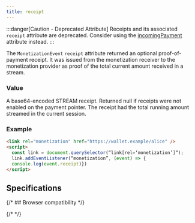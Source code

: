 ```yaml
---
title: receipt
---
```



:::danger[Caution - Deprecated Attribute]
Receipts and its associated `receipt` attribute are deprecated. Consider using the [incomingPayment](../incomingpayment/) attribute instead.
:::

The `MonetizationEvent` `receipt` attribute returned an optional proof-of-payment receipt. It was issued from the monetization receiver to the monetization provider as proof of the total current amount received in a stream.

### Value

A base64-encoded STREAM receipt. Returned null if receipts were not enabled on the payment pointer. The receipt had the total running amount streamed in the current session.

### Example

```html
<link rel="monetization" href="https://wallet.example/alice" />
<script>
  const link = document.querySelector(“link[rel=‘monetization’]“);
  link.addEventListener(“monetization”, (event) => {
  console.log(event.receipt)})
</script>
```

## Specifications

<Specification anchor='receipt-attribute-deprecated' />

{/* ## Browser compatibility */}

{/* <BrowserCompat json={data} /> */}
